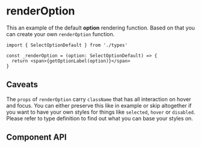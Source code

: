 
# renderOption

This an example of the default **option** rendering function. Based on that you can create your own `renderOption` function.

```tsx
import { SelectOptionDefault } from './types'

const _renderOption = (option: SelectOptionDefault) => {
  return <span>{getOptionLabel(option)}</span>
}
```

## Caveats

The `props` of `renderOption` carry `className` that has all interaction on hover and focus.
You can either preserve this like in example or skip altogether if you want to have your own styles for things like `selected`, `hover` or `disabled`.
Please refer to type definition to find out what you can base your styles on.

## Component API

<PropsTable properties={renderOptionProps} name='RenderOptionProps' description='type of RenderOptionProps' />
